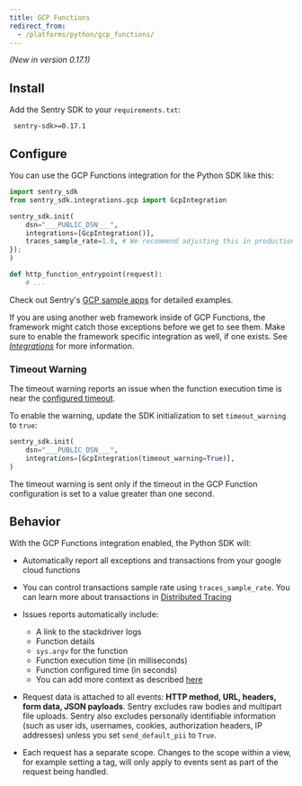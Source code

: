 ```yaml
---
title: GCP Functions
redirect_from:
  - /platforms/python/gcp_functions/
---
```


_(New in version 0.17.1)_

## Install

Add the Sentry SDK to your `requirements.txt`:

```text {filename:requirements.txt}
 sentry-sdk>=0.17.1
```

## Configure

You can use the GCP Functions integration for the Python SDK like this:

```python
import sentry_sdk
from sentry_sdk.integrations.gcp import GcpIntegration

sentry_sdk.init(
    dsn="___PUBLIC_DSN___",
    integrations=[GcpIntegration()],
    traces_sample_rate=1.0, # We recommend adjusting this in production
});
)

def http_function_entrypoint(request):
    # ...
```

Check out Sentry's [GCP sample apps](https://github.com/getsentry/examples/tree/master/gcp-cloud-functions) for detailed examples.

<Alert level="info" title="Note"><markdown>

If you are using another web framework inside of GCP Functions, the framework might catch those exceptions before we get to see them. Make sure to enable the framework specific integration as well, if one exists. See [_Integrations_](/platforms/python/#integrations) for more information.

</markdown></Alert>

### Timeout Warning

The timeout warning reports an issue when the function execution time is near
the [configured timeout](https://cloud.google.com/functions/docs/concepts/exec#timeout).

To enable the warning, update the SDK initialization to set `timeout_warning` to
`true`:

```python
sentry_sdk.init(
    dsn="___PUBLIC_DSN___",
    integrations=[GcpIntegration(timeout_warning=True)],
)
```

The timeout warning is sent only if the timeout in the GCP Function configuration is set to a value greater than one second.

## Behavior

With the GCP Functions integration enabled, the Python SDK will:

- Automatically report all exceptions and transactions from your google cloud functions
- You can control transactions sample rate using `traces_sample_rate`. You can learn more about transactions in [Distributed Tracing](/performance-monitoring/distributed-tracing/#traces-transactions-and-spans)
- Issues reports automatically include:

  - A link to the stackdriver logs
  - Function details
  - `sys.argv` for the function
  - Function execution time (in milliseconds)
  - Function configured time (in seconds)
  - You can add more context as described [here](enriching-events/context/)

- Request data is attached to all events: **HTTP method, URL, headers, form data, JSON payloads**. Sentry excludes raw bodies and multipart file uploads. Sentry also excludes personally identifiable information (such as user ids, usernames, cookies, authorization headers, IP addresses) unless you set `send_default_pii` to `True`.

- Each request has a separate scope. Changes to the scope within a view, for example setting a tag, will only apply to events sent as part of the request being handled.
